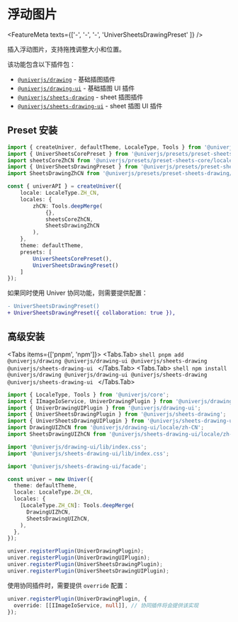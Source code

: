 
# 浮动图片

<FeatureMeta texts={['-', '-', '-', 'UniverSheetsDrawingPreset' ]} />

插入浮动图片，支持拖拽调整大小和位置。

该功能包含以下插件包：

* [`@univerjs/drawing`](https://www.npmjs.com/package/@univerjs/drawing) - 基础插图插件
* [`@univerjs/drawing-ui`](https://www.npmjs.com/package/@univerjs/drawing-ui) - 基础插图 UI 插件
* [`@univerjs/sheets-drawing`](https://www.npmjs.com/package/@univerjs/sheets-drawing) - sheet 插图插件
* [`@univerjs/sheets-drawing-ui`](https://www.npmjs.com/package/@univerjs/sheets-drawing-ui) - sheet 插图 UI 插件

## Preset 安装

```ts {4-5,13,19}
import { createUniver, defaultTheme, LocaleType, Tools } from '@univerjs/presets';
import { UniverSheetsCorePreset } from '@univerjs/presets/preset-sheets-core';
import sheetsCoreZhCN from '@univerjs/presets/preset-sheets-core/locales/zh-CN';
import { UniverSheetsDrawingPreset } from '@univerjs/presets/preset-sheets-drawing';
import SheetsDrawingZhCN from '@univerjs/presets/preset-sheets-drawing/locale/zh-CN';

const { univerAPI } = createUniver({
    locale: LocaleType.ZH_CN,
    locales: {
        zhCN: Tools.deepMerge(
            {},
            sheetsCoreZhCN,
            SheetsDrawingZhCN 
        ),
    },
    theme: defaultTheme,
    presets: [
        UniverSheetsCorePreset(),
        UniverSheetsDrawingPreset()
    ]
});
```

如果同时使用 Univer 协同功能，则需要提供配置：

```diff
- UniverSheetsDrawingPreset()
+ UniverSheetsDrawingPreset({ collaboration: true }),
```

## 高级安装

<Tabs items={['pnpm', 'npm']}>
  <Tabs.Tab>
    ```shell
    pnpm add @univerjs/drawing @univerjs/drawing-ui @univerjs/sheets-drawing @univerjs/sheets-drawing-ui
    ```
  </Tabs.Tab>
  <Tabs.Tab>
    ```shell
    npm install @univerjs/drawing @univerjs/drawing-ui @univerjs/sheets-drawing @univerjs/sheets-drawing-ui
    ```
  </Tabs.Tab>
</Tabs>

```typescript {2-7,9-10,12,19-20,26-29}
import { LocaleType, Tools } from '@univerjs/core';
import { IImageIoService, UniverDrawingPlugin } from '@univerjs/drawing';
import { UniverDrawingUIPlugin } from '@univerjs/drawing-ui';
import { UniverSheetsDrawingPlugin } from '@univerjs/sheets-drawing';
import { UniverSheetsDrawingUIPlugin } from '@univerjs/sheets-drawing-ui';
import DrawingUIZhCN from '@univerjs/drawing-ui/locale/zh-CN';
import SheetsDrawingUIZhCN from '@univerjs/sheets-drawing-ui/locale/zh-CN';

import '@univerjs/drawing-ui/lib/index.css';
import '@univerjs/sheets-drawing-ui/lib/index.css';

import '@univerjs/sheets-drawing-ui/facade';

const univer = new Univer({
  theme: defaultTheme,
  locale: LocaleType.ZH_CN,
  locales: {
    [LocaleType.ZH_CN]: Tools.deepMerge(
      DrawingUIZhCN,
      SheetsDrawingUIZhCN,
    ),
  },
});

univer.registerPlugin(UniverDrawingPlugin);
univer.registerPlugin(UniverDrawingUIPlugin);
univer.registerPlugin(UniverSheetsDrawingPlugin);
univer.registerPlugin(UniverSheetsDrawingUIPlugin);
```

使用协同插件时，需要提供 `override` 配置：

```typescript {2}
univer.registerPlugin(UniverDrawingPlugin, {
  override: [[IImageIoService, null]], // 协同插件将会提供该实现
});
```
